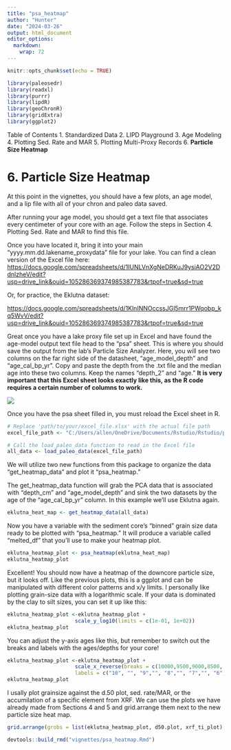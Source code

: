 ```yaml
---
title: "psa_heatmap"
author: "Hunter"
date: "2024-03-26"
output: html_document
editor_options: 
  markdown: 
    wrap: 72
---
```


```r
knitr::opts_chunk$set(echo = TRUE)
```

```r
library(paleosedr)
library(readxl)
library(purrr)
library(lipdR)
library(geoChronR)
library(gridExtra)
library(ggplot2)
```

Table of Contents 1. Standardized Data 2. LIPD Playground 3. Age
Modeling 4. Plotting Sed. Rate and MAR 5. Plotting Multi-Proxy Records
6. **Particle Size Heatmap**

# 6. Particle Size Heatmap

At this point in the vignettes, you should have a few plots, an age
model, and a lip file with all of your chron and paleo data saved.

After running your age model, you should get a text file that associates
every centimeter of your core with an age. Follow the steps in Section
4. Plotting Sed. Rate and MAR to find this file.

Once you have located it, bring it into your main
"yyyy.mm.dd.lakename_proxydata" file for your lake. You can find a clean
version of the Excel file here:
<https://docs.google.com/spreadsheets/d/1IUNLVnXgNeDRKuJ9ysiAO2V2DdnlzheV/edit?usp=drive_link&ouid=105286369374985387783&rtpof=true&sd=true>

Or, for practice, the Eklutna dataset:

<https://docs.google.com/spreadsheets/d/1KlnINNOccssJGl5mrr1PWqobp_kq5WvV/edit?usp=drive_link&ouid=105286369374985387783&rtpof=true&sd=true>

Great once you have a lake proxy file set up in Excel and have found the
age-model output text file head to the "psa" sheet. This is where you
should save the output from the lab's Particle Size Analyzer. Here, you
will see two columns on the far right side of the datasheet,
"age_model_depth" and "age_cal_bp_yr". Copy and paste the depth from the
.txt file and the median age into these two columns. Keep the names
"depth_2" and "age." **It is very important that this Excel sheet looks
exactly like this, as the R code requires a certain number of columns to
work.**

![](images/psa_2.png)

Once you have the psa sheet filled in, you must reload the Excel sheet
in R.

```r
# Replace 'path/to/your/excel_file.xlsx' with the actual file path
excel_file_path <- "C:/Users/allen/OneDrive/Documents/Rstudio/Rstudio/paleosedr/extdata/2024.03.24_eklutna_compilation.xlsx"

# Call the load_paleo_data function to read in the Excel file
all_data <- load_paleo_data(excel_file_path)
```

We will utilize two new functions from this package to organize the data
"get_heatmap_data" and plot it "psa_heatmap."

The get_heatmap_data function will grab the PCA data that is associated
with "depth_cm" and "age_model_depth" and sink the two datasets by the
age of the "age_cal_bp_yr" column. In this example we'll use Eklutna
again.

```r
eklutna_heat_map <- get_heatmap_data(all_data)
```

Now you have a variable with the sediment core's "binned" grain size
data ready to be plotted with "psa_heatmap." It will produce a variable
called "melted_df" that you'll use to make your heatmap plot.

```r
eklutna_heatmap_plot <- psa_heatmap(eklutna_heat_map)
eklutna_heatmap_plot
```

Excellent! You should now have a heatmap of the downcore particle size,
but it looks off. Like the previous plots, this is a ggplot and can be
manipulated with different color patterns and x/y limits. I personally
like plotting grain-size data with a logarithmic scale. If your data is
dominated by the clay to silt sizes, you can set it up like this:

```r
eklutna_heatmap_plot <-eklutna_heatmap_plot +
                      scale_y_log10(limits = c(1e-01, 1e+02))
eklutna_heatmap_plot
```

You can adjust the y-axis ages like this, but remember to switch out the
breaks and labels with the ages/depths for your core!

```r
eklutna_heatmap_plot <-eklutna_heatmap_plot +
                      scale_x_reverse(breaks = c(10000,9500,9000,8500, 8000,7500, 7000,6500, 6000,5500, 5000,4500, 4000,3500, 3000,2500, 2000,1500, 1000,500, 0),
                      labels = c("10", "", "9","", "8","", "7","", "6","", "5","", "4","", "3","", "2","", "1","", "0"))
eklutna_heatmap_plot
```

I usally plot grainsize against the d.50 plot, sed. rate/MAR, or the
accumilation of a specific element from XRF. We can use the plots we
have already made from Sections 4 and 5 and grid.arrange them next to
the new particle size heat map.

```r
grid.arrange(grobs = list(eklutna_heatmap_plot, d50.plot, xrf_ti_plot), ncol = 7, align = "x")
```

```r
devtools::build_rmd("vignettes/psa_heatmap.Rmd")
```
